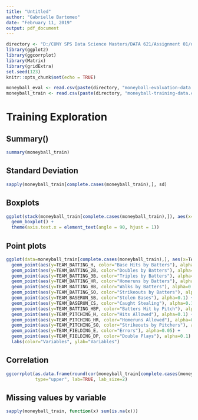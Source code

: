 ```yaml
---
title: "Untitled"
author: "Gabrielle Bartomeo"
date: "February 11, 2019"
output: pdf_document
---
```


```r
directory <- "D:/CUNY SPS Data Science Masters/DATA 621/Assignment 01/data/"
library(ggplot2)
library(ggcorrplot)
library(Matrix)
library(gridExtra)
set.seed(123)
knitr::opts_chunk$set(echo = TRUE)
```

```r
moneyball_eval <- read.csv(paste(directory, "moneyball-evaluation-data.csv", sep=""))
moneyball_train <- read.csv(paste(directory, "moneyball-training-data.csv", sep=""))[,-1] # use me
```

# Training Exploration

## Summary()

```r
summary(moneyball_train)
```

## Standard Deviation

```r
sapply(moneyball_train[complete.cases(moneyball_train),], sd)
```

## Boxplots

```r
ggplot(stack(moneyball_train[complete.cases(moneyball_train),]), aes(x=ind, y=values)) + 
  geom_boxplot() +
  theme(axis.text.x = element_text(angle = 90, hjust = 1))
```

## Point plots

```r
ggplot(data=moneyball_train[complete.cases(moneyball_train),], aes(x=TARGET_WINS)) +
  geom_point(aes(y=TEAM_BATTING_H, color="Base Hits by Batters"), alpha=0.1) +
  geom_point(aes(y=TEAM_BATTING_2B, color="Doubles by Batters"), alpha=0.1) +
  geom_point(aes(y=TEAM_BATTING_3B, color="Triples by Batters"), alpha=0.1) +
  geom_point(aes(y=TEAM_BATTING_HR, color="Homeruns by Batters"), alpha=0.1) +
  geom_point(aes(y=TEAM_BATTING_BB, color="Walks by Batters"), alpha=0.1) +
  geom_point(aes(y=TEAM_BATTING_SO, color="Strikeouts by Batters"), alpha=0.1) +
  geom_point(aes(y=TEAM_BASERUN_SB, color="Stolen Bases"), alpha=0.1) +
  geom_point(aes(y=TEAM_BASERUN_CS, color="Caught Stealing"), alpha=0.1) +
  geom_point(aes(y=TEAM_BATTING_HBP, color="Batters Hit by Pitch"), alpha=0.1) +
  geom_point(aes(y=TEAM_PITCHING_H, color="Hits Allowed"), alpha=0.1) +
  geom_point(aes(y=TEAM_PITCHING_HR, color="Homeruns Allowed"), alpha=0.1) +
  geom_point(aes(y=TEAM_PITCHING_SO, color="Strikeouts by Pitchers"), alpha=0.1) +
  geom_point(aes(y=TEAM_FIELDING_E, color="Errors"), alpha=0.05) +
  geom_point(aes(y=TEAM_FIELDING_DP, color="Double Plays"), alpha=0.1) +
  labs(color="Variables", ylab="Variables")
```

## Correlation

```r
ggcorrplot(as.data.frame(round(cor(moneyball_train[complete.cases(moneyball_train),]), 3)), 
           type="upper", lab=TRUE, lab_size=2)
```


## Missing values by variable

```r
sapply(moneyball_train, function(x) sum(is.na(x)))
```

